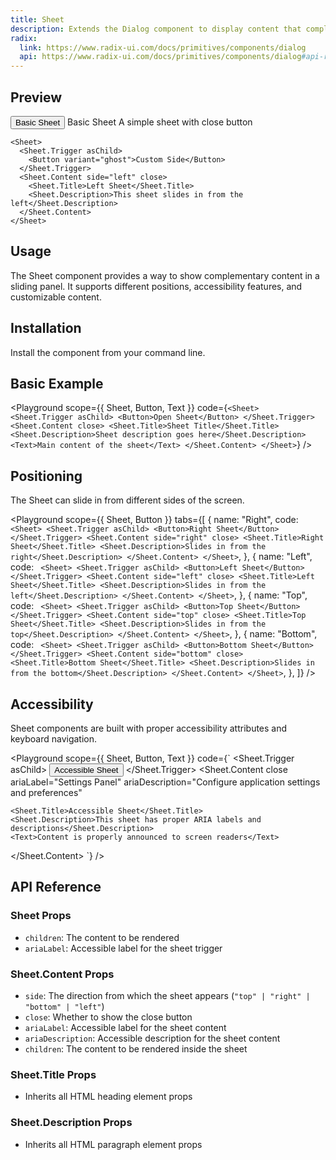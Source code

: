 ```yaml
---
title: Sheet
description: Extends the Dialog component to display content that complements the main content of the screen.
radix:
  link: https://www.radix-ui.com/docs/primitives/components/dialog
  api: https://www.radix-ui.com/docs/primitives/components/dialog#api-reference
---
```


## Preview

<Preview>
  <Flex style={{ gap: '24px', flexWrap: 'wrap' }}>
    <Sheet>
      <Sheet.Trigger asChild>
        <Button>Basic Sheet</Button>
      </Sheet.Trigger>
      <Sheet.Content close>
        <Sheet.Title>Basic Sheet</Sheet.Title>
        <Sheet.Description>A simple sheet with close button</Sheet.Description>
      </Sheet.Content>
    </Sheet>

    <Sheet>
      <Sheet.Trigger asChild>
        <Button variant="ghost">Custom Side</Button>
      </Sheet.Trigger>
      <Sheet.Content side="left" close>
        <Sheet.Title>Left Sheet</Sheet.Title>
        <Sheet.Description>This sheet slides in from the left</Sheet.Description>
      </Sheet.Content>
    </Sheet>

  </Flex>
</Preview>

## Usage

The Sheet component provides a way to show complementary content in a sliding panel. It supports different positions, accessibility features, and customizable content.

## Installation

Install the component from your command line.

<LiveProvider>
  <LiveEditor code={`npm install @raystack/apsara`} border />
</LiveProvider>

## Basic Example

<Playground
  scope={{ Sheet, Button, Text }}
  code={`
<Sheet>
  <Sheet.Trigger asChild>
    <Button>Open Sheet</Button>
  </Sheet.Trigger>
  <Sheet.Content close>
    <Sheet.Title>Sheet Title</Sheet.Title>
    <Sheet.Description>Sheet description goes here</Sheet.Description>
    <Text>Main content of the sheet</Text>
  </Sheet.Content>
</Sheet>
  `}
/>

## Positioning

The Sheet can slide in from different sides of the screen.

<Playground
  scope={{ Sheet, Button }}
  tabs={[
    {
      name: "Right",
      code: `
<Sheet>
  <Sheet.Trigger asChild>
    <Button>Right Sheet</Button>
  </Sheet.Trigger>
  <Sheet.Content side="right" close>
    <Sheet.Title>Right Sheet</Sheet.Title>
    <Sheet.Description>Slides in from the right</Sheet.Description>
  </Sheet.Content>
</Sheet>`,
    },
    {
      name: "Left",
      code: `
<Sheet>
  <Sheet.Trigger asChild>
    <Button>Left Sheet</Button>
  </Sheet.Trigger>
  <Sheet.Content side="left" close>
    <Sheet.Title>Left Sheet</Sheet.Title>
    <Sheet.Description>Slides in from the left</Sheet.Description>
  </Sheet.Content>
</Sheet>`,
    },
    {
      name: "Top",
      code: `
<Sheet>
  <Sheet.Trigger asChild>
    <Button>Top Sheet</Button>
  </Sheet.Trigger>
  <Sheet.Content side="top" close>
    <Sheet.Title>Top Sheet</Sheet.Title>
    <Sheet.Description>Slides in from the top</Sheet.Description>
  </Sheet.Content>
</Sheet>`,
    },
    {
      name: "Bottom",
      code: `
<Sheet>
  <Sheet.Trigger asChild>
    <Button>Bottom Sheet</Button>
  </Sheet.Trigger>
  <Sheet.Content side="bottom" close>
    <Sheet.Title>Bottom Sheet</Sheet.Title>
    <Sheet.Description>Slides in from the bottom</Sheet.Description>
  </Sheet.Content>
</Sheet>`,
    },
  ]}
/>

## Accessibility

Sheet components are built with proper accessibility attributes and keyboard navigation.

<Playground
  scope={{ Sheet, Button, Text }}
  code={`
<Sheet>
  <Sheet.Trigger asChild>
    <Button>Accessible Sheet</Button>
  </Sheet.Trigger>
  <Sheet.Content 
    close 
    ariaLabel="Settings Panel"
    ariaDescription="Configure application settings and preferences"
  >
    <Sheet.Title>Accessible Sheet</Sheet.Title>
    <Sheet.Description>This sheet has proper ARIA labels and descriptions</Sheet.Description>
    <Text>Content is properly announced to screen readers</Text>
  </Sheet.Content>
</Sheet>
  `}
/>

## API Reference

### Sheet Props

- `children`: The content to be rendered
- `ariaLabel`: Accessible label for the sheet trigger

### Sheet.Content Props

- `side`: The direction from which the sheet appears (`"top" | "right" | "bottom" | "left"`)
- `close`: Whether to show the close button
- `ariaLabel`: Accessible label for the sheet content
- `ariaDescription`: Accessible description for the sheet content
- `children`: The content to be rendered inside the sheet

### Sheet.Title Props

- Inherits all HTML heading element props

### Sheet.Description Props

- Inherits all HTML paragraph element props
